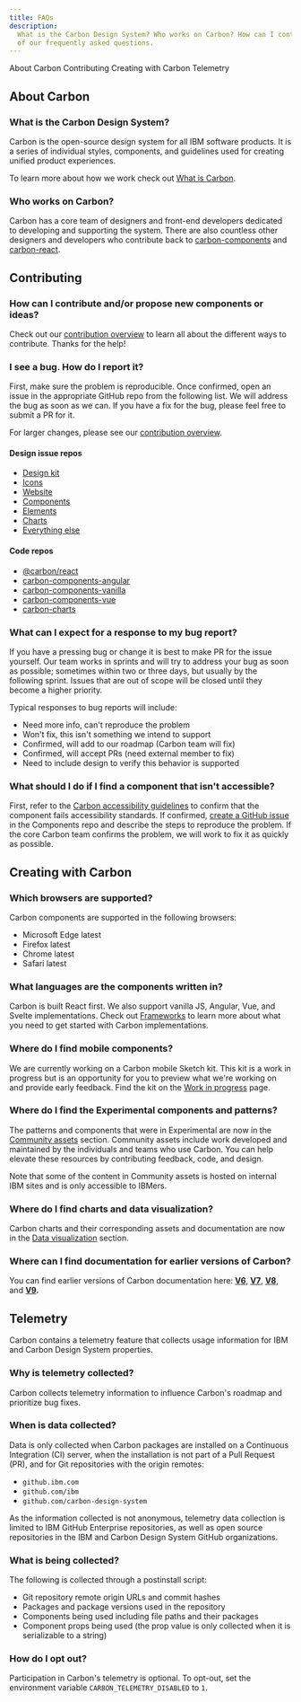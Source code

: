 ```yaml
---
title: FAQs
description:
  What is the Carbon Design System? Who works on Carbon? How can I contribute? Here, we answer some
  of our frequently asked questions.
---
```


<AnchorLinks>

<AnchorLink>About Carbon</AnchorLink>
<AnchorLink>Contributing</AnchorLink>
<AnchorLink>Creating with Carbon</AnchorLink>
<AnchorLink>Telemetry</AnchorLink>

</AnchorLinks>

## About Carbon

### What is the Carbon Design System?

Carbon is the open-source design system for all IBM software products. It is a series of individual
styles, components, and guidelines used for creating unified product experiences.

To learn more about how we work check out [What is Carbon](/all-about-carbon/what-is-carbon).

### Who works on Carbon?

Carbon has a core team of designers and front-end developers dedicated to developing and supporting
the system. There are also countless other designers and developers who contribute back to
[carbon-components](https://github.com/carbon-design-system/carbon-components#contributors) and
[carbon-react](https://github.com/carbon-design-system/carbon#contributors).

## Contributing

### How can I contribute and/or propose new components or ideas?

Check out our [contribution overview](/contributing/overview) to learn all about the different ways
to contribute. Thanks for the help!

### I see a bug. How do I report it?

First, make sure the problem is reproducible. Once confirmed, open an issue in the appropriate
GitHub repo from the following list. We will address the bug as soon as we can. If you have a fix
for the bug, please feel free to submit a PR for it.

For larger changes, please see our [contribution overview](/contributing/overview).

#### Design issue repos

- [Design kit](https://github.com/carbon-design-system/carbon-design-kit/issues/new)
- [Icons](https://github.com/carbon-design-system/carbon-icons/issues/new)
- [Website](https://github.com/carbon-design-system/carbon-website/issues/new/choose)
- [Components](https://github.com/carbon-design-system/carbon/issues/new/choose)
- [Elements](https://github.com/carbon-design-system/carbon/issues/new/choose)
- [Charts](https://github.com/carbon-design-system/carbon-charts/issues/new)
- [Everything else](https://github.com/carbon-design-system/issue-tracking/issues/new)

#### Code repos

- [@carbon/react](https://github.com/carbon-design-system/carbon/issues/new/choose)
- [carbon-components-angular](https://github.com/IBM/carbon-components-angular/issues/new)
- [carbon-components-vanilla](https://github.com/carbon-design-system/carbon/issues/new/choose)
- [carbon-components-vue](https://github.com/carbon-design-system/carbon-components-vue/issues/new)
- [carbon-charts](https://github.com/carbon-design-system/carbon-charts/issues/new)

### What can I expect for a response to my bug report?

If you have a pressing bug or change it is best to make PR for the issue yourself. Our team works in
sprints and will try to address your bug as soon as possible; sometimes within two or three days,
but usually by the following sprint. Issues that are out of scope will be closed until they become a
higher priority.

Typical responses to bug reports will include:

- Need more info, can't reproduce the problem
- Won't fix, this isn't something we intend to support
- Confirmed, will add to our roadmap (Carbon team will fix)
- Confirmed, will accept PRs (need external member to fix)
- Need to include design to verify this behavior is supported

### What should I do if I find a component that isn't accessible?

First, refer to the [Carbon accessibility guidelines](/guidelines/accessibility/overview) to confirm
that the component fails accessibility standards. If confirmed,
[create a GitHub issue](https://github.com/carbon-design-system/carbon/issues/new/choose) in the
Components repo and describe the steps to reproduce the problem. If the core Carbon team confirms
the problem, we will work to fix it as quickly as possible.

## Creating with Carbon

### Which browsers are supported?

Carbon components are supported in the following browsers:

- Microsoft Edge latest
- Firefox latest
- Chrome latest
- Safari latest

### What languages are the components written in?

Carbon is built React first. We also support vanilla JS, Angular, Vue, and Svelte implementations.
Check out [Frameworks](/developing/frameworks/react) to learn more about what you need to get
started with Carbon implementations.

### Where do I find mobile components?

We are currently working on a Carbon mobile Sketch kit. This kit is a work in progress but is an
opportunity for you to preview what we're working on and provide early feedback. Find the kit on the
[Work in progress](/whats-happening/work-in-progress) page.

### Where do I find the Experimental components and patterns?

The patterns and components that were in Experimental are now in the
[Community assets](/community/overview) section. Community assets include work developed and
maintained by the individuals and teams who use Carbon. You can help elevate these resources by
contributing feedback, code, and design.

Note that some of the content in Community assets is hosted on internal IBM sites and is only
accessible to IBMers.

### Where do I find charts and data visualization?

Carbon charts and their corresponding assets and documentation are now in the
[Data visualization](/data-visualization/getting-started) section.

### Where can I find documentation for earlier versions of Carbon?

You can find earlier versions of Carbon documentation here:
**[V6](http://v6.carbondesignsystem.com/)**, **[V7](http://v7.carbondesignsystem.com/)**,
**[V8](http://v8.carbondesignsystem.com/)**, and **[V9](http://v9.carbondesignsystem.com/).**

## Telemetry

Carbon contains a telemetry feature that collects usage information for IBM and Carbon Design System
properties.

### Why is telemetry collected?

Carbon collects telemetry information to influence Carbon's roadmap and prioritize bug fixes.

### When is data collected?

Data is only collected when Carbon packages are installed on a Continuous Integration (CI) server,
when the installation is not part of a Pull Request (PR), and for Git repositories with the origin
remotes:

- `github.ibm.com`
- `github.com/ibm`
- `github.com/carbon-design-system`

As the information collected is not anonymous, telemetry data collection is limited to IBM GitHub
Enterprise repositories, as well as open source repositories in the IBM and Carbon Design System
GitHub organizations.

### What is being collected?

The following is collected through a postinstall script:

- Git repository remote origin URLs and commit hashes
- Packages and package versions used in the repository
- Components being used including file paths and their packages
- Component props being used (the prop value is only collected when it is serializable to a string)

### How do I opt out?

Participation in Carbon's telemetry is optional. To opt-out, set the environment variable
`CARBON_TELEMETRY_DISABLED` to `1`.
